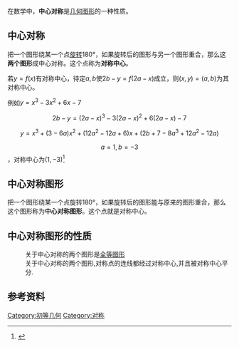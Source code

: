 在数学中，'''中心对称'''是[[几何图形|几何图形]]的一种性质。

== 中心对称 ==
把一个图形绕某一个点[[旋转|旋转]]180°，如果旋转后的图形与另一个图形重合，那么这'''两个图形'''成中心对称。这个点称为'''对称中心'''。

若<math>y=f(x)</math>有对称中心，待定<math>a,b</math>使<math>2b-y=f(2a-x)</math>成立，则<math>(x,y)=(a,b)</math>为其对称中心。

例如<math>y=x^3-3x^2+6x-7</math>

:<math>2b-y=(2a-x)^3-3(2a-x)^2+6(2a-x)-7</math>

:<math>y=x^3+(3-6a)x^2+(12a^2-12a+6)x+(2b+7-8a^3+12a^2-12a)</math>

:<math>a=1,b=-3</math>，对称中心为<math>(1,-3)</math><ref>{{cite journal|author=刘才华|year=2007|title=函数对称中心的求法|journal=中学生数学|issue=19|url=http://www.cnki.com.cn/Article/CJFDTotal-ZXSS200719015.htm|access-date=2014-07-16|archive-date=2014-07-28|archive-url=https://web.archive.org/web/20140728194049/http://www.cnki.com.cn/Article/CJFDTotal-ZXSS200719015.htm|dead-url=no}}</ref>

== 中心对称图形 ==
把一个图形绕某一个点旋转180°，如果旋转后的图形能与原来的图形重合，那么这个图形称为'''中心对称图形'''。这个点就是对称中心。

== 中心对称图形的性质 ==
: 关于中心对称的两个图形是[[全等|全等图形]]
: 关于中心对称的两个图形,对称点的连线都经过对称中心,并且被对称中心平分.

== 参考资料 ==
{{reflist}}

{{Geometry-stub}}

[[Category:初等几何|Category:初等几何]]
[[Category:对称|Category:对称]]